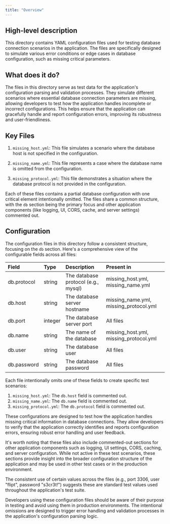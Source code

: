 ```yaml
---
title: "Overview"
---
```


## High-level description
This directory contains YAML configuration files used for testing database connection scenarios in the application. The files are specifically designed to simulate various error conditions or edge cases in database configuration, such as missing critical parameters.

## What does it do?
The files in this directory serve as test data for the application's configuration parsing and validation processes. They simulate different scenarios where essential database connection parameters are missing, allowing developers to test how the application handles incomplete or incorrect configurations. This helps ensure that the application can gracefully handle and report configuration errors, improving its robustness and user-friendliness.

## Key Files

1. `missing_host.yml`: This file simulates a scenario where the database host is not specified in the configuration.

2. `missing_name.yml`: This file represents a case where the database name is omitted from the configuration.

3. `missing_protocol.yml`: This file demonstrates a situation where the database protocol is not provided in the configuration.

Each of these files contains a partial database configuration with one critical element intentionally omitted. The files share a common structure, with the `db` section being the primary focus and other application components (like logging, UI, CORS, cache, and server settings) commented out.

## Configuration
The configuration files in this directory follow a consistent structure, focusing on the `db` section. Here's a comprehensive view of the configurable fields across all files:

| Field | Type | Description | Present in |
|:------|:-----|:------------|:-----------|
| db.protocol | string | The database protocol (e.g., mysql) | missing_host.yml, missing_name.yml |
| db.host | string | The database server hostname | missing_name.yml, missing_protocol.yml |
| db.port | integer | The database server port | All files |
| db.name | string | The name of the database | missing_host.yml, missing_protocol.yml |
| db.user | string | The database user | All files |
| db.password | string | The database password | All files |

Each file intentionally omits one of these fields to create specific test scenarios:

1. `missing_host.yml`: The `db.host` field is commented out.
2. `missing_name.yml`: The `db.name` field is commented out.
3. `missing_protocol.yml`: The `db.protocol` field is commented out.

These configurations are designed to test how the application handles missing critical information in database connections. They allow developers to verify that the application correctly identifies and reports configuration errors, ensuring robust error handling and user feedback.

It's worth noting that these files also include commented-out sections for other application components such as logging, UI settings, CORS, caching, and server configuration. While not active in these test scenarios, these sections provide insight into the broader configuration structure of the application and may be used in other test cases or in the production environment.

The consistent use of certain values across the files (e.g., port 3306, user "flipt", password "s3cr3t!") suggests these are standard test values used throughout the application's test suite.

Developers using these configuration files should be aware of their purpose in testing and avoid using them in production environments. The intentional omissions are designed to trigger error handling and validation processes in the application's configuration parsing logic.